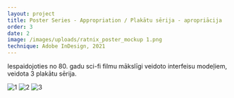 ```yaml
---
layout: project
title: Poster Series - Appropriation / Plakātu sērija - apropriācija
order: 3
date: 2
image: /images/uploads/ratnix_poster_mockup 1.png
technique: Adobe InDesign, 2021
---
```


Iespaidojoties no 80. gadu sci-fi filmu mākslīgi veidoto interfeisu modeļiem, veidota 3 plakātu sērija.

![1](/images/uploads/poster_1.png)
![2](/images/uploads/poster_2.png)
![3](/images/uploads/poster_3.png)
